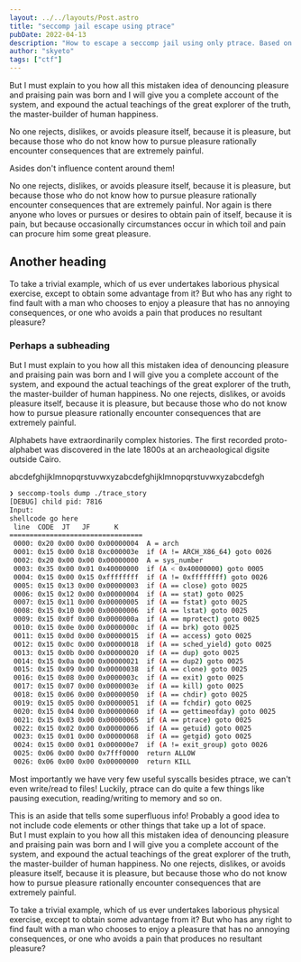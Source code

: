 ```yaml
---
layout: ../../layouts/Post.astro
title: "seccomp jail escape using ptrace"
pubDate: 2022-04-13
description: "How to escape a seccomp jail using only ptrace. Based on a CTF challenge from UMDCTF 2022."
author: "skyeto"
tags: ["ctf"]
---
```


But I must explain to you how all this mistaken idea of denouncing pleasure and praising pain was born and I will give you a complete account of the system, and expound the actual teachings of the great explorer of the truth, the master-builder of human happiness.

<aside>
No one rejects, dislikes, or avoids pleasure itself, because it is pleasure, but because those who do not know how to pursue pleasure rationally encounter consequences that are extremely painful.

Asides don't influence content around them!
</aside>
No one rejects, dislikes, or avoids pleasure itself, because it is pleasure, but because those who do not know how to pursue pleasure rationally encounter consequences that are extremely painful. Nor again is there anyone who loves or pursues or desires to obtain pain of itself, because it is pain, but because occasionally circumstances occur in which toil and pain can procure him some great pleasure.

## Another heading

To take a trivial example, which of us ever undertakes laborious physical exercise, except to obtain some advantage from it? But who has any right to find fault with a man who chooses to enjoy a pleasure that has no annoying consequences, or one who avoids a pain that produces no resultant pleasure?

### Perhaps a subheading

But I must explain to you how all this mistaken idea of denouncing pleasure and praising pain was born and I will give you a complete account of the system, and expound the actual teachings of the great explorer of the truth, the master-builder of human happiness. No one rejects, dislikes, or avoids pleasure itself, because it is pleasure, but because those who do not know how to pursue pleasure rationally encounter consequences that are extremely painful.

Alphabets have extraordinarily complex histories. The first recorded proto-alphabet was discovered in the late 1800s at an archeaological digsite outside Cairo.

abcdefghijklmnopqrstuvwxyzabcdefghijklmnopqrstuvwxyzabcdefgh

```bash
❯ seccomp-tools dump ./trace_story
[DEBUG] child pid: 7816
Input:
shellcode go here
 line  CODE  JT   JF      K
=================================
 0000: 0x20 0x00 0x00 0x00000004  A = arch
 0001: 0x15 0x00 0x18 0xc000003e  if (A != ARCH_X86_64) goto 0026
 0002: 0x20 0x00 0x00 0x00000000  A = sys_number
 0003: 0x35 0x00 0x01 0x40000000  if (A < 0x40000000) goto 0005
 0004: 0x15 0x00 0x15 0xffffffff  if (A != 0xffffffff) goto 0026
 0005: 0x15 0x13 0x00 0x00000003  if (A == close) goto 0025
 0006: 0x15 0x12 0x00 0x00000004  if (A == stat) goto 0025
 0007: 0x15 0x11 0x00 0x00000005  if (A == fstat) goto 0025
 0008: 0x15 0x10 0x00 0x00000006  if (A == lstat) goto 0025
 0009: 0x15 0x0f 0x00 0x0000000a  if (A == mprotect) goto 0025
 0010: 0x15 0x0e 0x00 0x0000000c  if (A == brk) goto 0025
 0011: 0x15 0x0d 0x00 0x00000015  if (A == access) goto 0025
 0012: 0x15 0x0c 0x00 0x00000018  if (A == sched_yield) goto 0025
 0013: 0x15 0x0b 0x00 0x00000020  if (A == dup) goto 0025
 0014: 0x15 0x0a 0x00 0x00000021  if (A == dup2) goto 0025
 0015: 0x15 0x09 0x00 0x00000038  if (A == clone) goto 0025
 0016: 0x15 0x08 0x00 0x0000003c  if (A == exit) goto 0025
 0017: 0x15 0x07 0x00 0x0000003e  if (A == kill) goto 0025
 0018: 0x15 0x06 0x00 0x00000050  if (A == chdir) goto 0025
 0019: 0x15 0x05 0x00 0x00000051  if (A == fchdir) goto 0025
 0020: 0x15 0x04 0x00 0x00000060  if (A == gettimeofday) goto 0025
 0021: 0x15 0x03 0x00 0x00000065  if (A == ptrace) goto 0025
 0022: 0x15 0x02 0x00 0x00000066  if (A == getuid) goto 0025
 0023: 0x15 0x01 0x00 0x00000068  if (A == getgid) goto 0025
 0024: 0x15 0x00 0x01 0x000000e7  if (A != exit_group) goto 0026
 0025: 0x06 0x00 0x00 0x7fff0000  return ALLOW
 0026: 0x06 0x00 0x00 0x00000000  return KILL
```

Most importantly we have very few useful syscalls besides ptrace, we can't even write/read to files! Luckily, ptrace can do quite a few things like pausing execution, reading/writing to memory and so on. 

<aside>
This is an aside that tells some superfluous info!
Probably a good idea to not include code elements or other things that take up a lot of space.
</aside>
But I must explain to you how all this mistaken idea of denouncing pleasure and praising pain was born and I will give you a complete account of the system, and expound the actual teachings of the great explorer of the truth, the master-builder of human happiness. No one rejects, dislikes, or avoids pleasure itself, because it is pleasure, but because those who do not know how to pursue pleasure rationally encounter consequences that are extremely painful.

To take a trivial example, which of us ever undertakes laborious physical exercise, except to obtain some advantage from it? But who has any right to find fault with a man who chooses to enjoy a pleasure that has no annoying consequences, or one who avoids a pain that produces no resultant pleasure?

